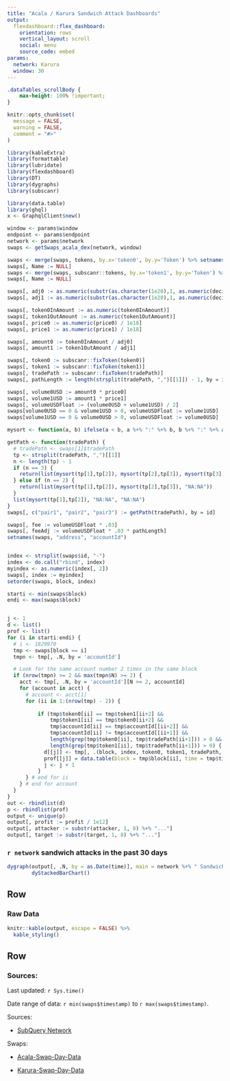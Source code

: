 ```yaml
---
title: "Acala / Karura Sandwich Attack Dashboards"
output:
  flexdashboard::flex_dashboard:
    orientation: rows
    vertical_layout: scroll
    social: menu
    source_code: embed
params:
  network: Karura
  window: 30
---
```


```css
.dataTables_scrollBody {
    max-height: 100% !important;
}
```

```r

knitr::opts_chunk$set(
  message = FALSE,
  warning = FALSE,
  comment = "#>"
)

library(kableExtra)
library(formattable)
library(lubridate)
library(flexdashboard)
library(DT)
library(dygraphs)
library(subscanr)

library(data.table)
library(ghql)
x <- GraphqlClient$new()

window <- params$window
endpoint <- params$endpoint
network <- params$network
swaps <- getSwaps_acala_dex(network, window) 

swaps <- merge(swaps, tokens, by.x='token0', by.y='Token') %>% setnames("decimals","decimals0")
swaps[, Name := NULL]
swaps <- merge(swaps, subscanr::tokens, by.x='token1', by.y='Token') %>% setnames("decimals","decimals1")
swaps[, Name := NULL]

swaps[, adj0 := as.numeric(substr(as.character(1e20),1, as.numeric(decimals0) + 1))]
swaps[, adj1 := as.numeric(substr(as.character(1e20),1, as.numeric(decimals1) + 1))]

swaps[, token0InAmount := as.numeric(token0InAmount)]
swaps[, token1OutAmount := as.numeric(token1OutAmount)]
swaps[, price0 := as.numeric(price0) / 1e18]
swaps[, price1 := as.numeric(price1) / 1e18]

swaps[, amount0 := token0InAmount / adj0]
swaps[, amount1 := token1OutAmount / adj1]

swaps[, token0 := subscanr::fixToken(token0)]
swaps[, token1 := subscanr::fixToken(token1)]
swaps[, tradePath := subscanr::fixToken(tradePath)]
swaps[, pathLength := length(strsplit(tradePath, ",")[[1]]) - 1, by = id]

swaps[, volume0USD := amount0 * price0]
swaps[, volume1USD := amount1 * price1]
swaps[, volumeUSDFloat := (volume0USD + volume1USD) / 2]
swaps[volume0USD == 0 & volume1USD > 0, volumeUSDFloat := volume1USD]
swaps[volume1USD == 0 & volume0USD > 0, volumeUSDFloat := volume0USD]

mysort <- function(a, b) ifelse(a < b, a %+% ":" %+% b, b %+% ":" %+% a)

getPath <- function(tradePath) {
  # tradePath <- swaps[1]$tradePath
  tp <- strsplit(tradePath, ",")[[1]]
  n <- length(tp) - 1
  if (n == 3) {
    return(list(mysort(tp[1],tp[2]), mysort(tp[2],tp[3]), mysort(tp[3],tp[4])))
  } else if (n == 2) {
    return(list(mysort(tp[1],tp[2]), mysort(tp[2],tp[3]), "NA:NA"))
  } 
  list(mysort(tp[1],tp[2]), "NA:NA", "NA:NA")
}
swaps[, c("pair1", "pair2", "pair3") := getPath(tradePath), by = id]

swaps[, fee := volumeUSDFloat * .03]
swaps[, feeAdj := volumeUSDFloat * .03 * pathLength]
setnames(swaps, "address", "accountId")


index <- strsplit(swaps$id, "-")
index <- do.call("rbind", index)
myindex <- as.numeric(index[, 2])
swaps[, index := myindex]
setorder(swaps, block, index)

starti <- min(swaps$block) 
endi <- max(swaps$block)


j <- 1
d <- list()
prof <- list()
for (i in starti:endi) {
  # i <- 1829970
  tmp <- swaps[block == i]
  tmpn <- tmp[, .N, by = 'accountId']

  # Look for the same account number 2 times in the same block
  if (nrow(tmpn) >= 2 && max(tmpn$N) >= 2) {
    acct <- tmp[, .N, by = 'accountId'][N >= 2, accountId]
    for (account in acct) {
      # account <- acct[1]
      for (ii in 1:(nrow(tmp) - 2)) {
      
          if (tmp$token0[ii] == tmp$token1[ii+2] && 
              tmp$token1[ii] == tmp$token0[ii+2] && 
              tmp$accountId[ii] == tmp$accountId[[ii+2]] &&
              tmp$accountId[ii] != tmp$accountId[[ii+1]] &&
              length(grep(tmp$token0[ii], tmp$tradePath[ii+1])) > 0 && 
              length(grep(tmp$token1[ii], tmp$tradePath[ii+1])) > 0) {
            d[[j]] <- tmp[, .(block, index, token0, token1, tradePath, token0InAmount, token1OutAmount, price0, price1, timestamp, accountId)][ii:(ii+2)] 
            prof[[j]] = data.table(block = tmp$block[ii], time = tmp$timestamp[ii], attacker = tmp$accountId[ii], target = tmp$accountId[ii+1], profit = as.numeric(tmp$token1OutAmount[ii+2]) - as.numeric(tmp$token0InAmount[ii]), currency = tmp$token0[ii])
            j <- j + 1  
          }
      } # end for ii
    } # end for account
  }
}
out <- rbindlist(d)
p <- rbindlist(prof)
output <- unique(p)
output[, profit := profit / 1e12]
output[, attacker := substr(attacker, 1, 8) %+% "..."]
output[, target := substr(target, 1, 8) %+% "..."]

```

### `r network` sandwich attacks in the past 30 days

```r

dygraph(output[, .N, by = as.Date(time)], main = network %+% " Sandwich Attacks") %>% 
        dyStackedBarChart()

```

Row
---

### Raw Data

```r

knitr::kable(output, escape = FALSE) %>%
  kable_styling()

```

Row
---

### Sources:

Last updated: `r Sys.time()`

Date range of data: `r min(swaps$timestamp)` to `r max(swaps$timestamp)`.

Sources: 

* [SubQuery Network](https://explorer.subquery.network/)

Swaps:

* [Acala-Swap-Day-Data](https://api.subquery.network/sq/rogerjbos/acala-swap-day-data)

* [Karura-Swap-Day-Data](https://api.subquery.network/sq/rogerjbos/karura-swap-day-data)

